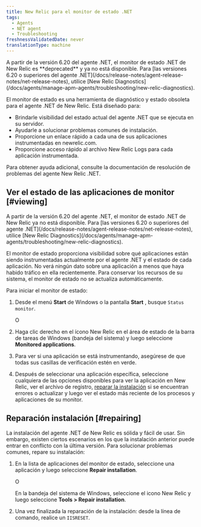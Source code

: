 ```yaml
---
title: New Relic para el monitor de estado .NET
tags:
  - Agents
  - NET agent
  - Troubleshooting
freshnessValidatedDate: never
translationType: machine
---
```


<Callout variant="important">
  A partir de la versión 6.20 del agente .NET, el monitor de estado .NET de New Relic es <DNT>**deprecated**</DNT> y ya no está disponible. Para [las versiones 6.20 o superiores del agente .NET](/docs/release-notes/agent-release-notes/net-release-notes), utilice [New Relic Diagnostics](/docs/agents/manage-apm-agents/troubleshooting/new-relic-diagnostics).
</Callout>

El monitor de estado es una herramienta de diagnóstico y estado obsoleta para el agente .NET de New Relic. Está diseñado para:

* Brindarle visibilidad del estado actual del agente .NET que se ejecuta en su servidor.
* Ayudarle a solucionar problemas comunes de instalación.
* Proporcione un enlace rápido a cada una de sus aplicaciones instrumentadas en newrelic.com.
* Proporcione acceso rápido al archivo New Relic Logs para cada aplicación instrumentada.

Para obtener ayuda adicional, consulte la documentación de resolución de problemas del agente New Relic .NET.

## Ver el estado de las aplicaciones de monitor [#viewing]

<Callout variant="important">
  A partir de la versión 6.20 del agente .NET, el monitor de estado .NET de New Relic ya no está disponible. Para [las versiones 6.20 o superiores del agente .NET](/docs/release-notes/agent-release-notes/net-release-notes), utilice [New Relic Diagnostics](/docs/agents/manage-apm-agents/troubleshooting/new-relic-diagnostics).
</Callout>

El monitor de estado proporciona visibilidad sobre qué aplicaciones están siendo instrumentadas actualmente por el agente .NET y el estado de cada aplicación. No verá ningún dato sobre una aplicación a menos que haya habido tráfico en ella recientemente. Para conservar los recursos de su sistema, el monitor de estado no se actualiza automáticamente.

Para iniciar el monitor de estado:

1. Desde el menú <DNT>**Start**</DNT> de Windows o la pantalla <DNT>**Start**</DNT> , busque `Status monitor`.

   O

2. Haga clic derecho en el ícono New Relic en el área de estado de la barra de tareas de Windows (bandeja del sistema) y luego seleccione <DNT>**Monitored applications**</DNT>.

3. Para ver si una aplicación se está instrumentando, asegúrese de que todas sus casillas de verificación estén en verde.

4. Después de seleccionar una aplicación específica, seleccione cualquiera de las opciones disponibles para ver la aplicación en New Relic, ver el archivo de registro, [reparar la instalación](#repairing) si se encuentran errores o actualizar y luego ver el estado más reciente de los procesos y aplicaciones de su monitor.

## Reparación instalación [#repairing]

La instalación del agente .NET de New Relic es sólida y fácil de usar. Sin embargo, existen ciertos escenarios en los que la instalación anterior puede entrar en conflicto con la última versión. Para solucionar problemas comunes, repare su instalación:

1. En la lista de aplicaciones del monitor de estado, seleccione una aplicación y luego seleccione <DNT>**Repair installation**</DNT>.

   O

   En la bandeja del sistema de Windows, seleccione el icono New Relic y luego seleccione <DNT>**Tools > Repair installation**</DNT>.

2. Una vez finalizada la reparación de la instalación: desde la línea de comando, realice un `IISRESET`.
